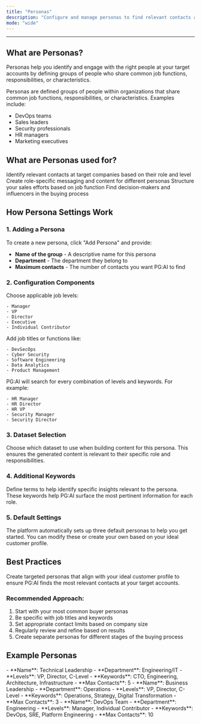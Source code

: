 ```yaml
---
title: "Personas"
description: "Configure and manage personas to find relevant contacts and tailor content to specific roles"
mode: "wide"
---
```


---

## What are Personas?

Personas help you identify and engage with the right people at your target accounts by defining groups of people who share common job functions, responsibilities, or characteristics.

Personas are defined groups of people within organizations that share common job functions, responsibilities, or characteristics. Examples include:

- DevOps teams
- Sales leaders
- Security professionals
- HR managers
- Marketing executives

## What are Personas used for?

<CardGroup cols={2}>
  <Card title="Finding Contacts" icon="magnifying-glass">
    Identify relevant contacts at target companies based on their role and level
  </Card>
  <Card title="Tailoring Content" icon="pen-to-square">
    Create role-specific messaging and content for different personas
  </Card>
  <Card title="Organizing Outreach" icon="chart-network">
    Structure your sales efforts based on job function
  </Card>
  <Card title="Identifying Stakeholders" icon="user-tie">
    Find decision-makers and influencers in the buying process
  </Card>
</CardGroup>

## How Persona Settings Work

### 1. Adding a Persona

To create a new persona, click "Add Persona" and provide:

- **Name of the group** - A descriptive name for this persona
- **Department** - The department they belong to
- **Maximum contacts** - The number of contacts you want PG:AI to find

### 2. Configuration Components

<Steps>
  <Step title="Select Job Levels">
    Choose applicable job levels:

    - Manager
    - VP
    - Director
    - Executive
    - Individual Contributor
  </Step>
  <Step title="Define Relevant Keywords">
    Add job titles or functions like:

    - DevSecOps
    - Cyber Security
    - Software Engineering
    - Data Analytics
    - Product Management
  </Step>
  <Step title="Understanding Combinations">
    PG:AI will search for every combination of levels and keywords. For example:

    - HR Manager
    - HR Director
    - HR VP
    - Security Manager
    - Security Director
  </Step>
</Steps>

### 3. Dataset Selection

Choose which dataset to use when building content for this persona. This ensures the generated content is relevant to their specific role and responsibilities.

### 4. Additional Keywords

Define terms to help identify specific insights relevant to the persona. These keywords help PG:AI surface the most pertinent information for each role.

### 5. Default Settings

<Note>
  The platform automatically sets up three default personas to help you get started. You can modify these or create your own based on your ideal customer profile.
</Note>

## Best Practices

<Tip>
  Create targeted personas that align with your ideal customer profile to ensure PG:AI finds the most relevant contacts at your target accounts.
</Tip>

### Recommended Approach:

1. Start with your most common buyer personas
2. Be specific with job titles and keywords
3. Set appropriate contact limits based on company size
4. Regularly review and refine based on results
5. Create separate personas for different stages of the buying process

## Example Personas

<Tabs>
  <Tab title="Technical Decision Maker">
    - **Name**: Technical Leadership
    - **Department**: Engineering/IT
    - **Levels**: VP, Director, C-Level
    - **Keywords**: CTO, Engineering, Architecture, Infrastructure
    - **Max Contacts**: 5
  </Tab>
  <Tab title="Business Buyer">
    - **Name**: Business Leadership
    - **Department**: Operations
    - **Levels**: VP, Director, C-Level
    - **Keywords**: Operations, Strategy, Digital Transformation
    - **Max Contacts**: 3
  </Tab>
  <Tab title="End User">
    - **Name**: DevOps Team
    - **Department**: Engineering
    - **Levels**: Manager, Individual Contributor
    - **Keywords**: DevOps, SRE, Platform Engineering
    - **Max Contacts**: 10
  </Tab>
</Tabs>
